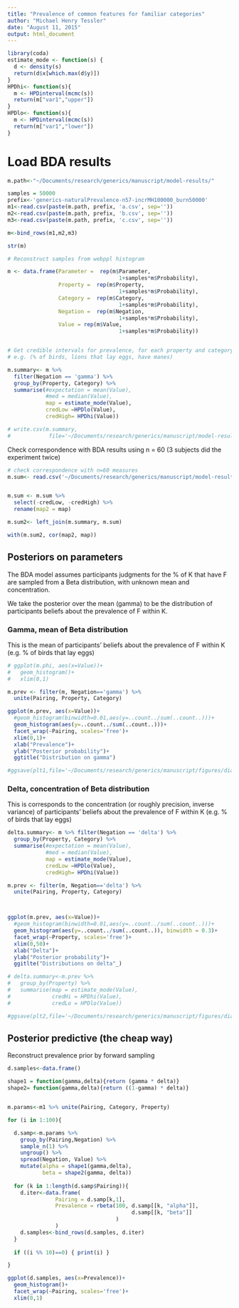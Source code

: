 ```yaml
---
title: "Prevalence of common features for familiar categories"
author: "Michael Henry Tessler"
date: "August 11, 2015"
output: html_document
---
```



```r
library(coda)
estimate_mode <- function(s) {
  d <- density(s)
  return(d$x[which.max(d$y)])
}
HPDhi<- function(s){
  m <- HPDinterval(mcmc(s))
  return(m["var1","upper"])
}
HPDlo<- function(s){
  m <- HPDinterval(mcmc(s))
  return(m["var1","lower"])
}

```


# Load BDA results

```r
m.path<-"~/Documents/research/generics/manuscript/model-results/"

samples = 50000
prefix<-'generics-naturalPrevalence-n57-incrMH100000_burn50000' 
m1<-read.csv(paste(m.path, prefix, 'a.csv', sep=''))
m2<-read.csv(paste(m.path, prefix, 'b.csv', sep=''))
m3<-read.csv(paste(m.path, prefix, 'c.csv', sep=''))

m<-bind_rows(m1,m2,m3)

str(m)

# Reconstruct samples from webppl histogram

m <- data.frame(Parameter =  rep(m$Parameter, 
                                   1+samples*m$Probability),
                Property =  rep(m$Property, 
                                   1+samples*m$Probability),
                Category =  rep(m$Category, 
                                   1+samples*m$Probability),
                Negation =  rep(m$Negation, 
                                   1+samples*m$Probability),
                Value = rep(m$Value, 
                                   1+samples*m$Probability))


# Get credible intervals for prevalence, for each property and category
# e.g. (% of birds, lions that lay eggs, have manes)

m.summary<- m %>% 
  filter(Negation == 'gamma') %>%
  group_by(Property, Category) %>%
  summarise(#expectation = mean(Value),
            #med = median(Value),
            map = estimate_mode(Value),
            credLow =HPDlo(Value),
            credHigh= HPDhi(Value))

# write.csv(m.summary, 
#            file='~/Documents/research/generics/manuscript/model-results/natural-prevalence-intervals-n57.csv')
```


Check correspondence with BDA results using n = 60 (3 subjects did the experiment twice)

```r
# check correspondence with n=60 measures
m.sum<- read.csv('~/Documents/research/generics/manuscript/model-results/natural-prevalence-intervals.csv')


m.sum <- m.sum %>% 
  select(-credLow, -credHigh) %>%
  rename(map2 = map)

m.sum2<- left_join(m.summary, m.sum)

with(m.sum2, cor(map2, map))
```


## Posteriors on parameters


The BDA model assumes participants judgments for the % of K that have F are sampled from a Beta distribution, with unknown mean and concentration.

We take the posterior over the mean (gamma) to be the distribution of participants beliefs about the prevalence of F within K. 

### Gamma, mean of Beta distribution

This is the mean of participants' beliefs about the prevalence of F within K (e.g. % of birds that lay eggs)

```r
# ggplot(m.phi, aes(x=Value))+
#   geom_histogram()+
#   xlim(0,1)

m.prev <- filter(m, Negation=='gamma') %>%
  unite(Pairing, Property, Category) 

ggplot(m.prev, aes(x=Value))+
  #geom_histogram(binwidth=0.01,aes(y=..count../sum(..count..)))+
  geom_histogram(aes(y=..count../sum(..count..)))+
  facet_wrap(~Pairing, scales='free')+
  xlim(0,1)+
  xlab("Prevalence")+
  ylab("Posterior probability")+
  ggtitle("Distribution on gamma")

#ggsave(plt1,file='~/Documents/research/generics/manuscript/figures/diagnostics/naturalPrevalence-gammas-allChains.pdf', width = 15, height=15)

```

### Delta, concentration of Beta distribution

This is corresponds to the concentration (or roughly precision, inverse variance) of participants' beliefs about the prevalence of F within K (e.g. % of birds that lay eggs)



```r
delta.summary<- m %>% filter(Negation == 'delta') %>%
  group_by(Property, Category) %>%
  summarise(#expectation = mean(Value),
            #med = median(Value),
            map = estimate_mode(Value),
            credLow =HPDlo(Value),
            credHigh= HPDhi(Value))

m.prev <- filter(m, Negation=='delta') %>%
  unite(Pairing, Property, Category) 



ggplot(m.prev, aes(x=Value))+
  #geom_histogram(binwidth=0.01,aes(y=..count../sum(..count..)))+
  geom_histogram(aes(y=..count../sum(..count..)), binwidth = 0.3)+
  facet_wrap(~Property, scales='free')+
  xlim(0,50)+
  xlab("Delta")+
  ylab("Posterior probability")+
  ggitlte("Distributions on delta"_)

# delta.summary<-m.prev %>% 
#   group_by(Property) %>%
#   summarise(map = estimate_mode(Value), 
#             credHi = HPDhi(Value),
#             credLo = HPDlo(Value))

#ggsave(plt2,file='~/Documents/research/generics/manuscript/figures/diagnostics/naturalPrevalence-deltas-chain1.pdf', width = 15, height=15)

```


## Posterior predictive (the cheap way)

Reconstruct prevalence prior by forward sampling

```r

d.samples<-data.frame()

shape1 = function(gamma,delta){return (gamma * delta)}
shape2= function(gamma,delta){return ((1-gamma) * delta)}


m.params<-m1 %>% unite(Pairing, Category, Property)

for (i in 1:100){

  d.samp<-m.params %>%
    group_by(Pairing,Negation) %>%
    sample_n(1) %>%
    ungroup() %>%
    spread(Negation, Value) %>%
    mutate(alpha = shape1(gamma,delta),
           beta = shape2(gamma, delta))
  
  for (k in 1:length(d.samp$Pairing)){
    d.iter<-data.frame(
               Pairing = d.samp[k,1],
               Prevalence = rbeta(100, d.samp[[k, "alpha"]], 
                                       d.samp[[k, "beta"]]
                                  )
               )
    d.samples<-bind_rows(d.samples, d.iter)
  }
  
  if ((i %% 10)==0) { print(i) }

}

ggplot(d.samples, aes(x=Prevalence))+
  geom_histogram()+
  facet_wrap(~Pairing, scales='free')+
  xlim(0,1)

```

